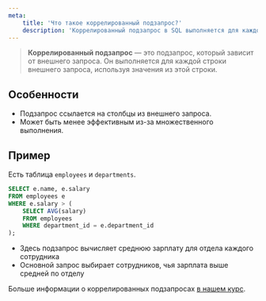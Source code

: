 ```yaml
---
meta:
    title: 'Что такое коррелированный подзапрос?'
    description: 'Коррелированный подзапрос в SQL выполняется для каждой строки внешнего запроса, используя её значения. Узнайте, как и когда применять коррелированные подзапросы.'
---
```


> **Коррелированный подзапрос** — это подзапрос, который зависит от внешнего запроса.
> Он выполняется для каждой строки внешнего запроса, используя значения из этой строки.

## Особенности

-   Подзапрос ссылается на столбцы из внешнего запроса.
-   Может быть менее эффективным из-за множественного выполнения.

## Пример

Есть таблица `employees` и `departments`.

```sql
SELECT e.name, e.salary
FROM employees e
WHERE e.salary > (
    SELECT AVG(salary)
    FROM employees
    WHERE department_id = e.department_id
);
```

-   Здесь подзапрос вычисляет среднюю зарплату для отдела каждого сотрудника
-   Основной запрос выбирает сотрудников, чья зарплата выше средней по отделу

Больше информации о коррелированных подзапросах <a href="https://sql-academy.org/ru/guide/correlated-subqueries" target="_blank">в нашем курс</a>.

